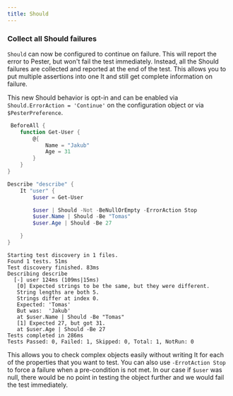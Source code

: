 ```yaml
---
title: Should
---
```


### Collect all Should failures

`Should` can now be configured to continue on failure. This will report the error to Pester, but won't fail the test immediately. Instead, all the Should failures are collected and reported at the end of the test. This allows you to put multiple assertions into one It and still get complete information on failure.

This new Should behavior is opt-in and can be enabled via `Should.ErrorAction = 'Continue'` on the configuration object or via `$PesterPreference`.

```powershell
 BeforeAll {
    function Get-User {
        @{
            Name = "Jakub"
            Age = 31
        }
    }
}

Describe "describe" {
    It "user" {
        $user = Get-User

        $user | Should -Not -BeNullOrEmpty -ErrorAction Stop
        $user.Name | Should -Be "Tomas"
        $user.Age | Should -Be 27

    }
}

```

```
Starting test discovery in 1 files.
Found 1 tests. 51ms
Test discovery finished. 83ms
Describing describe
  [-] user 124ms (109ms|15ms)
   [0] Expected strings to be the same, but they were different.
   String lengths are both 5.
   Strings differ at index 0.
   Expected: 'Tomas'
   But was:  'Jakub'
   at $user.Name | Should -Be "Tomas"
   [1] Expected 27, but got 31.
   at $user.Age | Should -Be 27
Tests completed in 286ms
Tests Passed: 0, Failed: 1, Skipped: 0, Total: 1, NotRun: 0
```

This allows you to check complex objects easily without writing It for each of the properties that you want to test. You can also use `-ErrotAction Stop` to force a failure when a pre-condition is not met. In our case if `$user` was null, there would be no point in testing the object further and we would fail the test immediately.